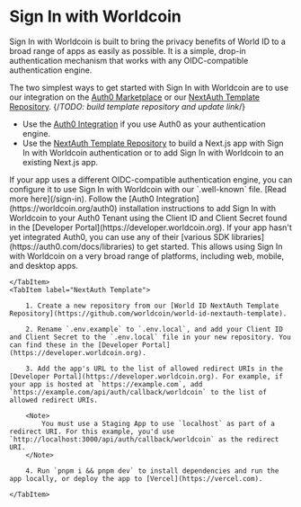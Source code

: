 # Sign In with Worldcoin

Sign In with Worldcoin is built to bring the privacy benefits of World ID to a broad range of apps as easily as possible. It is a simple, drop-in authentication mechanism that works with any OIDC-compatible authentication engine.

The two simplest ways to get started with Sign In with Worldcoin are to use our integration on the [Auth0 Marketplace](https://worldcoin.org/auth0) or our [NextAuth Template Repository](https://github.com/worldcoin). {/*TODO: build template repository and update link*/}
- Use the [Auth0 Integration](https://worldcoin.org/auth0) if you use Auth0 as your authentication engine.
- Use the [NextAuth Template Repository](https://github.com/worldcoin) to build a Next.js app with Sign In with Worldcoin authentication or to add Sign In with Worldcoin to an existing Next.js app.

<Note>
    If your app uses a different OIDC-compatible authentication engine, you can configure it to use Sign In with Worldcoin with our `.well-known` file. [Read more here](/sign-in).
</Note>

<Tabs>
    <TabItem label="Auth0 Integration">
        Follow the [Auth0 Integration](https://worldcoin.org/auth0) installation instructions to add Sign In with Worldcoin to your Auth0 Tenant using the Client ID and Client Secret found in the [Developer Portal](https://developer.worldcoin.org).
        <Note>
            If your app hasn't yet integrated Auth0, you can use any of their [various SDK libraries](https://auth0.com/docs/libraries) to get started. This allows using Sign In with Worldcoin on a very broad range of platforms, including web, mobile, and desktop apps.
        </Note>
        
    </TabItem>
    <TabItem label="NextAuth Template">

        1. Create a new repository from our [World ID NextAuth Template Repository](https://github.com/worldcoin/world-id-nextauth-template).

        2. Rename `.env.example` to `.env.local`, and add your Client ID and Client Secret to the `.env.local` file in your new repository. You can find these in the [Developer Portal](https://developer.worldcoin.org).

        3. Add the app's URL to the list of allowed redirect URIs in the [Developer Portal](https://developer.worldcoin.org). For example, if your app is hosted at `https://example.com`, add `https://example.com/api/auth/callback/worldcoin` to the list of allowed redirect URIs.
            
        <Note>
            You must use a Staging App to use `localhost` as part of a redirect URI. For this example, you'd use `http://localhost:3000/api/auth/callback/worldcoin` as the redirect URI.
        </Note>

        4. Run `pnpm i && pnpm dev` to install dependencies and run the app locally, or deploy the app to [Vercel](https://vercel.com).

    </TabItem>
</Tabs>
